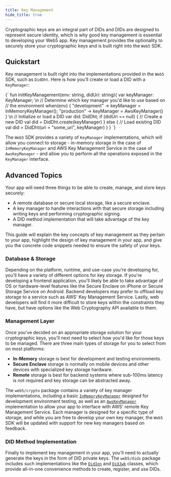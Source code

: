 ```yaml
---
title: Key Management
hide_title: true
---
```



<LanguageSwitchHeader text="Key Management"/>
<LanguageSupport languages="Kotlin"/>



Cryptographic keys are an integral part of DIDs and DIDs are designed to represent secure identity, which is why good key management is essential to developing your Web5 app. Key management provides the optionality to securely store your cryptographic keys and is built right into the `Web5` SDK. 

## Quickstart
Key management is built right into the <LanguageSwitchLink text='DidMethod' links='{"Kotlin": "https://github.com/TBD54566975/web5-kt/blob/301bf54dd3c0d8b310212011e116e22c2894766c/dids/src/main/kotlin/web5/sdk/dids/DidMethod.kt", "JavaScript": "#"}'/> implementations provided in the `Web5` SDK, such as `DidDht`. Here is how you'll create or load a DID with a `KeyManager`:

<LanguageSwitchBlock>
    <div language="Kotlin">
        <CodeBlock language="kotlin">
{`
fun initKeyManagement(env: string, didUri: string){
    var keyManager: KeyManager;
\n
    // Determine which key manager you'd like to use based on
    // the environment
    when(env) {
        "development" -> keyManager = InMemoryKeyManager();
        "production" -> keyManager = AwsKeyManager()
    }
\n
    // Initialize or load a DID
    var did: DidDht;
    if (didUri == null) {
        // Create a new DID
        val did = DidDht.create(keyManager)
    } else {
        // Load existing DID
        val did = DidDht(uri = "some_uri", keyManager)
    }
}
`}
        </CodeBlock>
    </div> 
</LanguageSwitchBlock>

The `Web5` SDK provides a variety of `KeyManager` implementations, which will allow you connect to storage - in-memory storage in the case of `InMemoryKeyManager` and AWS Key Management Service in the case of `AwsKeyManager` - and allow you to perform all the operations exposed in the `KeyManager` interface. 

## Advanced Topics

Your app will need three things to be able to create, manage, and store keys securely:

- A remote database or secure local storage, like a secure enclave.
- A key manager to handle interactions with that secure storage including writing keys and performing cryptographic signing.
- A DID method implementation that will take advantage of the key manager.

This guide will explain the key concepts of key management as they pertain to your app, highlight the design of key management in your app, and give you the concrete code snippets needed to ensure the safety of your keys.

### Database & Storage

Depending on the platform, runtime, and use-case you're developing for, you'll have a variety of different options for key storage. If you're developing a frontend application, you'll likely be able to take advantage of OS or hardware-level features like the Secure Enclave on iPhone or Secure Storage Service on Android. Backend developers may prefer to offload key storage to a service such as AWS' Key Management Service. Lastly, web developers will find it more difficult to store keys within the constraints they have, but have options like the Web Cryptography API available to them.

### Management Layer

Once you've decided on an appropriate storage solution for your cryptographic keys, you'll next need to select how you'd like for those keys to be managed. There are three main types of storage for you to select from on most platforms:

- **In-Memory** storage is best for development and testing environments.
- **Secure Enclave** storage is normally on mobile devices and other devices with specialized key storage hardware.
- **Remote** storage is best for backend systems where sub-100ms latency is not required and key storage can be abstracted away.

The `web5/crypto` package contains a variety of key manager implementations, including a basic [`InMemoryKeyManager`](https://github.com/TBD54566975/web5-kt/blob/main/crypto/src/main/kotlin/web5/sdk/crypto/InMemoryKeyManager.kt) designed for development environment testing, as well as an [`AwsKeyManager`](https://github.com/TBD54566975/web5-kt/blob/main/crypto/src/main/kotlin/web5/sdk/crypto/AwsKeyManager.kt) implementation to allow your app to interface with AWS' remote Key Management Service. Each manager is designed for a specific type of storage, and while you are free to develop your own key manager, the `Web5` SDK will be updated with support for new key managers based on feedback. 

### DID Method Implementation

Finally to implement key management in your app, you'll need to actually generate the keys in the form of DID private keys. The `web5/dids` package includes such implementations like the [`DidIon`](https://github.com/TBD54566975/web5-kt/blob/main/dids/src/main/kotlin/web5/sdk/dids/methods/ion/DidIon.kt) and [`DidJwk`](https://github.com/TBD54566975/web5-kt/blob/main/dids/src/main/kotlin/web5/sdk/dids/methods/jwk/DidJwk.kt) classes, which provide all-in-one convenience methods to create, register, and use DIDs.